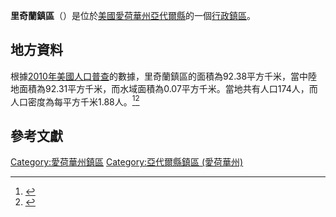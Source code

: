 {{noteTA
|G1=USState
|G2=地名
|G3=Unit
}}
{{Infobox settlement
|official_name            = 里奇蘭鎮區
|native_name = Richland Township
|settlement_type          = [[行政鎮區|行政鎮區]]
|image_skyline            = 
|imagesize                = 
|image_map                = Map highlighting Richland Township, Adair County, Iowa.svg
|mapsize                  = 250px
|pushpin_map  =USA Iowa
|pushpin_label = 里奇蘭鎮區
|pushpin_label_position   = top
|pushpin_map_caption      = 里奇蘭鎮區在愛荷華州的位置
|subdivision_type         = [[世界政區索引|國家]]
|subdivision_type1        = [[美国州份|州份]]
|subdivision_type2        = [[愛荷華州行政区划|縣]]
|subdivision_name         = [[美国|美国]]
|subdivision_name1        = [[愛荷華州|愛荷華州]]
|subdivision_name2        = [[亞代爾縣_(愛荷華州)|亞代爾縣]]
|elevation_ft             = 1270
|elevation_m              = 387
|timezone                 = [[北美中部時區|北美中部時區]]
|area_total_km2           = 92.38
|area_land_km2            = 92.31
|area_water_km2           = 0.07
|area_total_sq_mi         = 
|area_land_sq_mi          = 
|area_water_sq_mi         = 
|population_as_of         = [[2010年美國人口普查|2010]]
|population_footnotes     = 
|population_total         = 174
|population_density_km2   = auto
|population_density_sq_mi = auto
|utc_offset               = -6
|coordinates              = {{coord|41|11|57|N|94|31|30|W|type:city_region:US-AL_source:GNS-enwiki|display=inline,title}}
| coor_pinpoint           = 
| coordinates_footnotes   = 
|timezone_DST             = CDT
|utc_offset_DST           = -5
|postal_code_type         = [[美國郵區編號|郵區編號]]
|postal_code              = 
|area_code                = {{link-en|电话区号641|Area code 641|641}}
|blank_name = [[地名信息系统|GNIS ID]]
|blank_info = 468598
}}
'''里奇蘭鎮區'''（{{lang-en|Richland Township}}）是位於[[美國|美國]][[愛荷華州|愛荷華州]][[亞代爾縣_(愛荷華州)|亞代爾縣]]的一個[[行政鎮區|行政鎮區]]。

== 地方資料 ==
根據[[2010年美國人口普查|2010年美國人口普查]]的數據，里奇蘭鎮區的面積為92.38平方千米，當中陸地面積為92.31平方千米，而水域面積為0.07平方千米。當地共有人口174人，而人口密度為每平方千米1.88人。<ref name="GR8">{{cite web|url=http://factfinder2.census.gov|publisher=[[美国人口调查局|美国人口调查局]]|accessdate=2011-05-14|title=American FactFinder|archive-date=2013-09-11|archive-url=https://web.archive.org/web/20130911234518/http://factfinder2.census.gov/|dead-url=no}}</ref><ref>{{cite web|url=https://www.citypopulation.de/en/usa/iowa/admin/|title=USA: Iowa (Counties and Townships) - City Population}}</ref>

== 參考文獻 ==
{{reflist}}

{{亞代爾縣 (愛荷華州)}}

{{DEFAULTSORT:Richland Township}}
[[Category:愛荷華州鎮區|Category:愛荷華州鎮區]]
[[Category:亞代爾縣鎮區_(愛荷華州)|Category:亞代爾縣鎮區 (愛荷華州)]]

{{Iowa-geo-stub}}
